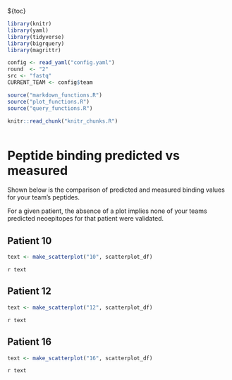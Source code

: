 ${toc}

```r
library(knitr)
library(yaml)
library(tidyverse)
library(bigrquery)
library(magrittr)

config <- read_yaml("config.yaml")
round  <- "2"
src <- "fastq"
CURRENT_TEAM <- config$team

source("markdown_functions.R")
source("plot_functions.R")
source("query_functions.R")

knitr::read_chunk("knitr_chunks.R")

```

```r
```
# Peptide binding predicted vs measured

Shown below is the comparison of predicted and measured binding values for your team's peptides.

For a given patient, the absence of a plot implies none of your teams predicted neoepitopes for that patient were validated.

## Patient 10
```r
text <- make_scatterplot("10", scatterplot_df)
```
`r text`

## Patient 12
```r
text <- make_scatterplot("12", scatterplot_df)
```
`r text`

## Patient 16
```r
text <- make_scatterplot("16", scatterplot_df)
```
`r text`
